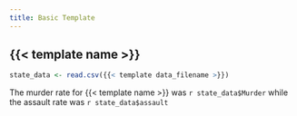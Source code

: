 ```yaml
---
title: Basic Template
---
```


## {{< template name >}}


```r
state_data <- read.csv({{< template data_filename >}})
```

The murder rate for {{< template name >}} was `r state_data$Murder` while the assault rate was `r state_data$assault`